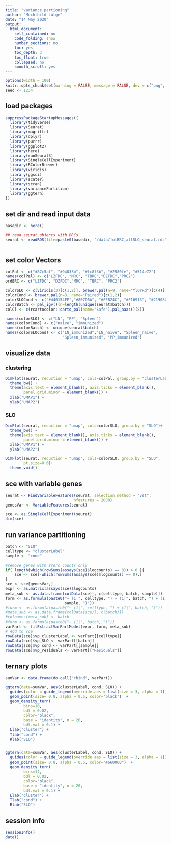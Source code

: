 ```yaml
---
title: "variance partioning"
author: "Mechthild Lütge"
date: "14 May 2020"
output:
  html_document:
    self_contained: no
    code_folding: show
    number_sections: no
    toc: yes
    toc_depth: 3
    toc_float: true
    collapsed: no
    smooth_scroll: yes
---
```


```r
options(width = 100)
knitr::opts_chunk$set(warning = FALSE, message = FALSE, dev = c("png", "pdf"))
seed <- 1234
```

## load packages
```r
suppressPackageStartupMessages({
  library(tidyverse)
  library(Seurat)
  library(magrittr)
  library(dplyr)
  library(purrr)
  library(ggplot2)
  library(here)
  library(runSeurat3)
  library(SingleCellExperiment)
  library(RColorBrewer)
  library(viridis)
  library(ggsci)
  library(scater)
  library(scran)
  library(variancePartition)
  library(ggtern)
})

```


## set dir and read input data
```r
basedir <- here()

## read seurat objects with BRCs
seurat <- readRDS(file=paste0(basedir, "/data/folBRC_allSLO_seurat.rds"))



```

## set color Vectors
```r

colPal <- c("#87c5af", "#94033b", "#fc8f3b", "#2580fe", "#514e72")
names(colPal) <- c("LZFDC", "MRC", "TBRC","DZFDC","PRC2")
ordBRC <- c("LZFDC", "DZFDC","MRC", "TBRC", "PRC2")

colorSLO <- c(viridis(3)[c(1,2)], brewer.pal(n=9, name="YlOrRd")[c(4)])
colorCond <- brewer.pal(n=3, name="Paired")[c(1,2)]
colorSLOCond <- c("#440154FF","#807DBA", "#FEB24C", "#F16913", "#21908CFF")
colorBatch <- pal_igv()(n=length(unique(seurat$batch)))
colCl <- c(rcartocolor::carto_pal(name="Safe"),pal_aaas()(8))

names(colorSLO) <- c("LN", "PP", "Spleen")
names(colorCond) <- c("naive", "immunized")
names(colorBatch) <- unique(seurat$batch)
names(colorSLOCond) <- c("LN_immunized","LN_naive", "Spleen_naive",
                         "Spleen_immunized", "PP_immunized")

```



## visualize data {.tabset}

### clustering
```r

DimPlot(seurat, reduction = "umap", cols=colPal, group.by = "clusterLabel")+
  theme_bw() +
  theme(axis.text = element_blank(), axis.ticks = element_blank(), 
        panel.grid.minor = element_blank()) +
  xlab("UMAP1") +
  ylab("UMAP2")

```

### SLO
```r

DimPlot(seurat, reduction = "umap", cols=colorSLO, group.by = "SLO")+
  theme_bw() +
  theme(axis.text = element_blank(), axis.ticks = element_blank(), 
        panel.grid.minor = element_blank()) +
  xlab("UMAP1") +
  ylab("UMAP2")

DimPlot(seurat, reduction = "umap", cols=colorSLO, group.by = "SLO",
        pt.size=0.6)+
  theme_void()
```


## sce with variable genes
```r
seurat <- FindVariableFeatures(seurat, selection.method = "vst",
                              nfeatures = 2000)
genesVar <- VariableFeatures(seurat)

sce <- as.SingleCellExperiment(seurat)
dim(sce)

```


## run variance partitioning
```r

batch <- "SLO"
celltype <- "clusterLabel"
sample <- "cond"

#remove genes with zrero counts only
if( length(which(rowSums(assays(sce)$logcounts) == 0)) > 0 ){
    sce <- sce[-which(rowSums(assays(sce)$logcounts) == 0),]
}
sce <- sce[genesVar,]
expr <- as.matrix(assays(sce)$logcounts)
meta_sub <- as.data.frame(colData(sce)[, c(celltype, batch, sample)])
form <- as.formula(paste0("~ (1|", celltype, ") + (1|", batch, ") + (1|",
                          sample, ")"))
#form <- as.formula(paste0("~ (1|", celltype, ") + (1|", batch, ")"))
#meta_sub <- as.data.frame(colData(sce)[, c(batch)])
#colnames(meta_sub) <- batch
#form <- as.formula(paste0("~ (1|", batch, ")"))
varPart <- fitExtractVarPartModel(expr, form, meta_sub)
# Add to sce
rowData(sce)$vp_clusterLabel <- varPart[[celltype]]
rowData(sce)$vp_SLO <- varPart[[batch]]
rowData(sce)$vp_cond <- varPart[[sample]]
rowData(sce)$vp_residuals <- varPart[["Residuals"]]

```


## ternary plots
```r
sumVar <- data.frame(do.call("cbind", varPart))

ggtern(data=sumVar, aes(clusterLabel, cond, SLO)) +
  guides(color = guide_legend(override.aes = list(size = 3, alpha = 1))) +
  geom_point(size= 0.8, alpha = 0.5, color="black")  +
  geom_density_tern(
        bins=10,
        bdl = 0.02,
        color="black",
        base = "identity", n = 20,
        bdl.val = 0.1) +
  Llab("cluster") +
  Tlab("cond") +
  Rlab("SLO") 


ggtern(data=sumVar, aes(clusterLabel, cond, SLO)) +
  guides(color = guide_legend(override.aes = list(size = 3, alpha = 1))) +
  geom_point(size= 0.8, alpha = 0.5, color="#660000")  +
  geom_density_tern(
        bins=14,
        bdl = 0.02,
        color="black",
        base = "identity", n = 20,
        bdl.val = 0.1) +
  Llab("cluster") +
  Tlab("cond") +
  Rlab("SLO") 


```


## session info
```r
sessionInfo()
date()
```


